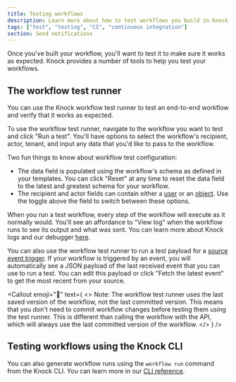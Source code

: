 ```yaml
---
title: Testing workflows
description: Learn more about how to test workflows you build in Knock.
tags: ["test", "testing", "CI", "continuous integration"]
section: Send notifications
---
```



Once you've built your workflow, you'll want to test it to make sure it works as expected. Knock provides a number of tools to help you test your workflows.

## The workflow test runner

You can use the Knock workflow test runner to test an end-to-end workflow and verify that it works as expected.

To use the workflow test runner, navigate to the workflow you want to test and click "Run a test". You'll have options to select the workflow's recipient, actor, tenant, and input any data that you'd like to pass to the workflow.

Two fun things to know about workflow test configuration:
* The data field is populated using the workflow's schema as defined in your templates. You can click "Reset" at any time to reset the data field to the latest and greatest schema for your workflow.
* The recipient and actor fields can contain either a [user](/concepts/users) or an [object](/concepts/objects). Use the toggle above the field to switch between these options.

When you run a test workflow, every step of the workflow will execute as it normally would. You'll see an affordance to "View log" when the workflow runs to see its output and what was sent. You can learn more about Knock logs and our debugger [here](/send-notifications/debugging-workflows).

You can also use the workflow test runner to run a test payload for a [source event trigger](/integrations/sources/overview#event-action-mapping). If your workflow is triggered by an event, you will automatically see a JSON payload of the last received event that you can use to run a test. You can edit this payload or click "Fetch the latest event" to get the most recent from your source.

<Callout
  emoji="🚨"
  text={
    <>
      <span className="font-bold">Note:</span> The workflow test runner uses the last saved version of the workflow, not the last committed version. This means that you don't need to commit workflow changes before testing them using the test runner. This is different than calling the workflow with the API, which will always use the last committed version of the workflow.
    </>
  }
/>

## Testing workflows using the Knock CLI

You can also generate workflow runs using the `workflow run` command from the Knock CLI. You can learn more in our [CLI reference](/cli#workflow-run).
